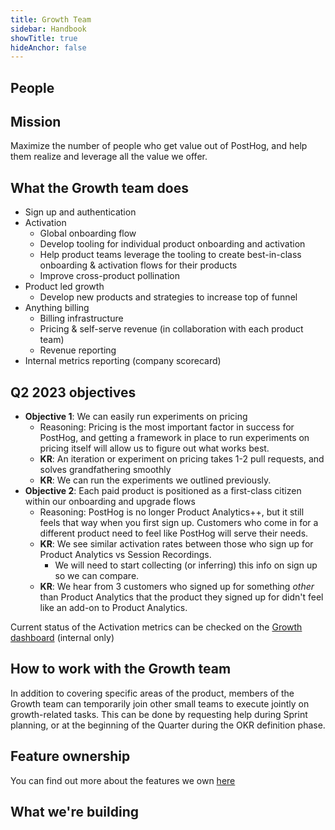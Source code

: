 ```yaml
---
title: Growth Team
sidebar: Handbook
showTitle: true
hideAnchor: false
---
```


## People

<TeamMembers />

## Mission

Maximize the number of people who get value out of PostHog, and help them realize and leverage all the value we offer.

## What the Growth team does
 
- Sign up and authentication
- Activation
  - Global onboarding flow
  - Develop tooling for individual product onboarding and activation
  - Help product teams leverage the tooling to create best-in-class onboarding & activation flows for their products
  - Improve cross-product pollination
- Product led growth
  - Develop new products and strategies to increase top of funnel
- Anything billing
  - Billing infrastructure
  - Pricing & self-serve revenue (in collaboration with each product team)
  - Revenue reporting
- Internal metrics reporting (company scorecard)


## Q2 2023 objectives

- **Objective 1**: We can easily run experiments on pricing
  - Reasoning: Pricing is the most important factor in success for PostHog, and getting a framework in place to run experiments on pricing itself will allow us to figure out what works best.
  - **KR**: An iteration or experiment on pricing takes 1-2 pull requests, and solves grandfathering smoothly
  - **KR**: We can run the experiments we outlined previously.
- **Objective 2**: Each paid product is positioned as a first-class citizen within our onboarding and upgrade flows
  - Reasoning: PostHog is no longer Product Analytics++, but it still feels that way when you first sign up. Customers who come in for a different product need to feel like PostHog will serve their needs.
  - **KR**: We see similar activation rates between those who sign up for Product Analytics vs Session Recordings.
    - We will need to start collecting (or inferring) this info on sign up so we can compare.
  - **KR**: We hear from 3 customers who signed up for something _other_ than Product Analytics that the product they signed up for didn't feel like an add-on to Product Analytics.

Current status of the Activation metrics can be checked on the [Growth dashboard](https://app.posthog.com/dashboard/54139) (internal only)

## How to work with the Growth team

In addition to covering specific areas of the product, members of the Growth team can temporarily join other small teams to execute jointly on growth-related tasks.
This can be done by requesting help during Sprint planning, or at the beginning of the Quarter during the OKR definition phase.

## Feature ownership
You can find out more about the features we own [here](/handbook/engineering/feature-ownership)

## What we're building

<TeamRoadmap />
